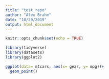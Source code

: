 ```yaml
---
title: "test_repo"
author: "Alex Brahm"
date: "10/29/2019"
output: html_document
---
```


```r
knitr::opts_chunk$set(echo = TRUE)
```

```r
library(tidyverse)
library(datasets)
library(ggplot2)
```

```r
ggplot(data= mtcars, aes(x= gear, y= mpg))+
  geom_point()


```